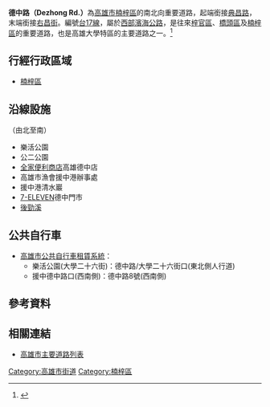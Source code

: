 {{Infobox TwRoad2
|bgcolorh=DARKGREEN
|colorh=white
|code=
|name= 德中路
|enname= Dezhong Rd.
|level= [[File:TW_PHW17.svg|23px]][[台17線|台17線]]
|length=
|sec=
|lastext=
|line=
|start= [[典昌路|典昌路]]
|end= [[右昌街|右昌街]]
|junc= 
|img=
|cap=
|size= 
|left= [[典昌路|典昌路]]
|right= [[右昌街|右昌街]]
|leftlink= 典昌路
|leftdirection= N
|rightlink= 右昌街
|rightdirection= S
|SN=
|SNtype=
|SNNum=
|SN2=
|SN2type=
|SN2Num=
|SN3=
|SN3type=
|SN3Num=
}}
'''德中路（Dezhong Rd.）'''為[[高雄市|高雄市]][[楠梓區|楠梓區]]的南北向重要道路，起端銜接[[典昌路|典昌路]]，末端銜接[[右昌街|右昌街]]。編號[[台17線|台17線]]，屬於[[西部濱海公路|西部濱海公路]]，是往來[[梓官區|梓官區]]、[[橋頭區|橋頭區]]及[[楠梓區|楠梓區]]的重要道路，也是高雄大學特區的主要道路之一。<ref>{{Cite web |url=https://tw.appledaily.com/home/20110115/HFDMXNIY4SPUNQJXEU45DAYOL4/ |title=楠梓德中路 高價豪墅崛起 位高雄大學特區 大片綠地躍區域亮點 |access-date=2020-07-18 |archive-date=2020-07-18 |archive-url=https://web.archive.org/web/20200718074311/https://tw.appledaily.com/home/20110115/HFDMXNIY4SPUNQJXEU45DAYOL4/ |dead-url=no }}</ref>
== 行經行政區域 ==
* [[楠梓區|楠梓區]]
== 沿線設施 ==
（由北至南）
* 樂活公園
* 公二公園
* [[全家便利商店|全家便利商店]]高雄德中店
* 高雄市漁會援中港辦事處
* 援中港清水巖
* [[7-ELEVEN|7-ELEVEN]]德中門市
* [[後勁溪|後勁溪]]

== 公共自行車 ==
* [[高雄市公共自行車租賃系統|高雄市公共自行車租賃系統]]：
** 樂活公園(大學二十六街)：德中路/大學二十六街口(東北側人行道)
** 援中德中路口(西南側)：德中路8號(西南側)

== 參考資料 ==
{{Reflist}}
== 相關連結 ==
* [[高雄市主要道路列表|高雄市主要道路列表]]

{{高雄市重要道路}}

[[Category:高雄市街道|Category:高雄市街道]]
[[Category:楠梓區|Category:楠梓區]]